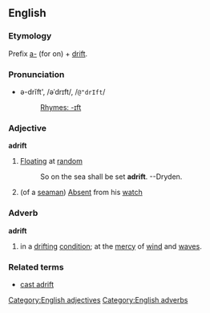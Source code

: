 ==English==
===Etymology===
Prefix [[a-]] (for on) + [[drift]].

===Pronunciation===
*ə-drĭft', /əˈdrɪft/, /<tt>@"drIft</tt>/
*:[[Rhymes:English:-ɪft|Rhymes: -ɪft]]

===Adjective===
'''adrift'''
# [[Floating]] at [[random]]
#:    So on the sea shall be set '''adrift'''. --Dryden.
# (of a [[seaman]]) [[Absent]] from his [[watch]]
===Adverb===
'''adrift'''
#in a [[drifting]] [[condition]]; at the [[mercy]] of [[wind]] and [[waves]].
===Related terms===
*[[cast adrift]]
[[Category:English adjectives]]
[[Category:English adverbs]]